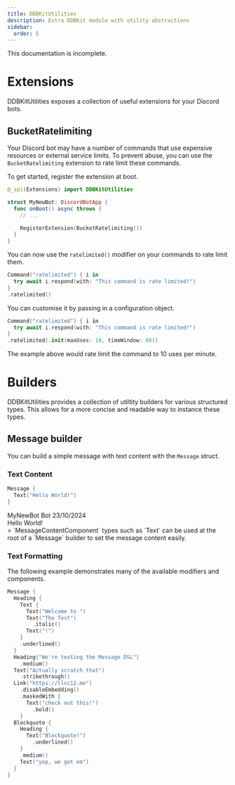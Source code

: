```yaml
---
title: DDBKitUtilities
description: Extra DDBKit module with utility abstractions
sidebar:
  order: 5
---
```


<Aside type="caution">
  This documentation is incomplete.
</Aside>

# Extensions
DDBKitUtilities exposes a collection of useful extensions for your Discord bots.

## BucketRatelimiting
Your Discord bot may have a number of commands that use expensive resources or external service limits.
To prevent abuse, you can use the `BucketRatelimiting` extension to rate limit these commands.

To get started, register the extension at boot.

```swift
@_spi(Extensions) import DDBKitUtilities

struct MyNewBot: DiscordBotApp {
  func onBoot() async throws {
    // ...

    RegisterExtension(BucketRatelimiting())
  }
}
```

You can now use the `ratelimited()` modifier on your commands to rate limit them.

```swift
Command("ratelimited") { i in
  try await i.respond(with: "This command is rate limited!")
}
.ratelimited()
```

You can customise it by passing in a configuration object.
```swift
Command("ratelimited") { i in
  try await i.respond(with: "This command is rate limited!")
}
.ratelimited(.init(maxUses: 10, timeWindow: 60))
```

The example above would rate limit the command to 10 uses per minute.

# Builders
DDBKitUtilities provides a collection of utiltity builders for various structured types. This allows for a more concise and readable way to instance these types.

## Message builder
You can build a simple message with text content with the `Message` struct. 

### Text Content
```swift
Message {
  Text("Hello World!")
}
```
<div class="discord-messages">
  <div class="discord-message">
    <div class="discord-message-content">
      <div class="discord-author-avatar">
        <img src="https://cdn.discordapp.com/embed/avatars/2.png" alt=""/>
      </div>
      <div class="discord-message-body">
        <div><span class="discord-author-info"><span class="discord-author-username">MyNewBot</span><span class="discord-author-bot-tag"> Bot </span></span><span class="discord-message-timestamp">23/10/2024</span></div>
        <span>Hello World!</span>
      </div>
    </div>
  </div>
</div>
> `MessageContentComponent` types such as `Text` can be used at the root of a `Message` builder to set the message content easily.

### Text Formatting
The following example demonstrates many of the available modifiers and components.
```swift
Message {
  Heading {
    Text {
      Text("Welcome to ")
      Text("The Test")
        .italic()
      Text("!")
    }
    .underlined()
  }
  Heading("We're testing the Message DSL")
    .medium()
  Text("Actually scratch that")
    .strikethrough()
  Link("https://llsc12.me")
    .disableEmbedding()
    .maskedWith {
      Text("check out this!")
        .bold()
    }
  Blockquote {
    Heading {
      Text("Blockquote!")
        .underlined()
    }
    .medium()
    Text("yep, we got em")
  }
}
```
